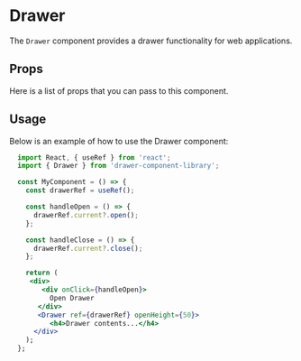 

<Meta title="Components/Drawer" component={DrawerStories} />

# Drawer

The `Drawer` component provides a drawer functionality for web applications.

<div>
  <Canvas of={DrawerStories.Base} />
</div>

## Props

Here is a list of props that you can pass to this component.

<ArgTypes of={DrawerStories.Base} />

## Usage

Below is an example of how to use the Drawer component:

```jsx
  import React, { useRef } from 'react';
  import { Drawer } from 'drawer-component-library';

  const MyComponent = () => {
    const drawerRef = useRef();

    const handleOpen = () => {
      drawerRef.current?.open();
    };

    const handleClose = () => {
      drawerRef.current?.close();
    };

    return (
     <div>
        <div onClick={handleOpen}>
          Open Drawer
       </div>
       <Drawer ref={drawerRef} openHeight={50}>
          <h4>Drawer contents...</h4>
      </div>
    );
  };
```
